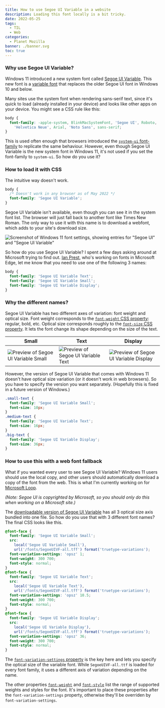 ```yaml
---
title: How to use Segoe UI Variable in a website
description: Loading this font locally is a bit tricky.
date: 2022-05-25
tags:
  - TIL
  - Web
categories:
  - Planet Mozilla
banner: ./banner.svg
toc: true
---
```



### Why use Segoe UI Variable?

Windows 11 introduced a new system font called [Segoe UI Variable](https://docs.microsoft.com/en-us/windows/apps/design/signature-experiences/typography). This new font is a [variable font](https://developer.mozilla.org/en-US/docs/Web/CSS/CSS_Fonts/Variable_Fonts_Guide) that replaces the older Segoe UI font in Windows 10 and below.

Many sites use the system font when rendering sans-serif text, since it's quick to load (already installed in your device) and looks like other apps on your device. You might see a CSS rule like this:

```css
body {
  font-family: -apple-system, BlinkMacSystemFont, 'Segoe UI', Roboto,
    'Helvetica Neue', Arial, 'Noto Sans', sans-serif;
}
```

This is used often enough that browsers introduced the [`system-ui` font-family](https://developer.mozilla.org/en-US/docs/Web/CSS/font-family#system-ui) to replicate the same behaviour. However, even though Segoe UI Variable is the new system font in Windows 11, it's not used if you set the font-family to `system-ui`. So how do you use it?

### How to load it with CSS

The intuitive way doesn't work.

```css
body {
  /* Doesn't work in any browser as of May 2022 */
  font-family: 'Segoe UI Variable';
}
```

Segoe UI Variable isn't available, even though you can see it in the system font list. The browser will just fall back to another font like Times New Roman. The only way to use it with this name is to download a webfont, which adds to your site's download size.

![Screenshot of Windows 11 font settings, showing entries for "Segoe UI" and "Segoe UI Variable"](/posts/segoe-ui-variable/font-settings-windows-11.png)

So how do you use Segoe UI Variable? I spent a few days asking around at Microsoft trying to find out. [Ian Prest](https://www.linkedin.com/in/ian-prest-5a93061/), who's working on fonts in Microsoft Edge, let me know that you need to use one of the following 3 names:

```css
body {
  font-family: 'Segoe UI Variable Text';
  font-family: 'Segoe UI Variable Small';
  font-family: 'Segoe UI Variable Display';
}
```

### Why the different names?

Segoe UI Variable has two different axes of variation: font weight and optical size. Font weight corresponds to the [`font-weight` CSS property](https://developer.mozilla.org/en-US/docs/Web/CSS/font-weight): regular, bold, etc. Optical size corresponds roughly to the [`font-size` CSS property](https://developer.mozilla.org/en-US/docs/Web/CSS/font-size). It lets the font change its shape depending on the size of the text.

| Small | Text | Display |
| --- | --- | --- |
| ![Preview of Segoe UI Variable Small](/posts/segoe-ui-variable/typography_caption.svg) | ![Preview of Segoe UI Variable Text](/posts/segoe-ui-variable/typography_body.svg) | ![Preview of Segoe UI Variable Display](/posts/segoe-ui-variable/typography_title.svg) |

However, the version of Segoe UI Variable that comes with Windows 11 doesn't have optical size variation (or it doesn't work in web browsers). So you have to specify the version you want separately. (Hopefully this is fixed in a future version of Windows.)

```css
.small-text {
  font-family: 'Segoe UI Variable Small';
  font-size: 10px;
}
.medium-text {
  font-family: 'Segoe UI Variable Text';
  font-size: 16px;
}
.big-text {
  font-family: 'Segoe UI Variable Display';
  font-size: 36px;
}
```

### How to use this with a web font fallback

What if you wanted every user to see Segoe UI Variable? Windows 11 users should use the local copy, and other users should automatically download a copy of the font from the web. This is what I'm currently working on for [Microsoft Loop](https://www.microsoft.com/en-us/microsoft-loop).

_(Note: Segoe UI is copyrighted by Microsoft, so you should only do this when working on a Microsoft site.)_

The [downloadable version of Segoe UI Variable](https://aka.ms/SegoeUIVariable) has all 3 optical size axis bundled into one file. So how do you use that with 3 different font names? The final CSS looks like this.

```css
@font-face {
  font-family: 'Segoe UI Variable Small';
  src:
    local('Segoe UI Variable Small'),
    url('/fonts/SegoeUIVF-all.tff') format('truetype-variations');
  font-variation-settings: 'opsz' 1;
  font-weight: 300 700;
  font-style: normal;
}
@font-face {
  font-family: 'Segoe UI Variable Text';
  src:
    local('Segoe UI Variable Text'),
    url('/fonts/SegoeUIVF-all.tff') format('truetype-variations');
  font-variation-settings: 'opsz' 10.5;
  font-weight: 300 700;
  font-style: normal;
}
@font-face {
  font-family: 'Segoe UI Variable Display';
  src:
    local('Segoe UI Variable Display'),
    url('/fonts/SegoeUIVF-all.tff') format('truetype-variations');
  font-variation-settings: 'opsz' 36;
  font-weight: 300 700;
  font-style: normal;
}
```

The [`font-variation-settings` property](https://developer.mozilla.org/en-US/docs/Web/CSS/@font-face/font-variation-settings) is the key here and lets you specify the optical size of the variable font. While `SegoeUIVF-all.ttf` is loaded for every font family, it uses a different axis of variation depending on the name.

The other properties [`font-weight`](https://developer.mozilla.org/en-US/docs/Web/CSS/@font-face/font-weight) and [`font-style`](https://developer.mozilla.org/en-US/docs/Web/CSS/@font-face/font-style) list the range of supported weights and styles for the font. It's important to place these properties after the `font-variation-settings` property, otherwise they'll be overriden by `font-variation-settings`.

<VariableFontSliders client:visible />
